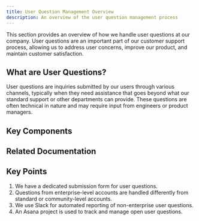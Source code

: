 ```yaml
---
title: User Question Management Overview
description: An overview of the user question management process
---
```

This section provides an overview of how we handle user questions at our company. User questions are an important part of our customer support process, allowing us to address user concerns, improve our product, and maintain customer satisfaction.


## What are User Questions?

User questions are inquiries submitted by our users through various channels, typically when they need assistance that goes beyond what our standard support or other departments can provide. These questions are often technical in nature and may require input from engineers or product managers.

## Key Components

<CardGrid>
  <LinkCard 
    title="Submission Process" 
    href="/sop/user-question-management/submission-process/"
    description="Learn about how users submit questions and how they are processed." 
  />
  <LinkCard 
    title="Handling Process" 
    href="/sop/user-question-management/handling-process/"
    description="Understand how we handle and respond to user questions." 
  />
  <LinkCard 
    title="Asana Project Management" 
    href="/sop/user-question-management/asana-project-management/"
    description="Learn how we track and manage questions in Asana." 
  />
</CardGrid>

## Related Documentation

<LinkCard title="Asana Guide" href="/tools/asana/" description="Learn how we use Asana for task and project management." />
<LinkCard title="Intercom Guide" href="/tools/intercom/" description="Understand how to manage conversations in Intercom." />
<LinkCard title="Slack Guide" href="/tools/slack/" description="Communicate effectively using Slack." />

## Key Points

1. We have a dedicated submission form for user questions.
2. Questions from enterprise-level accounts are handled differently from standard or community-level accounts.
3. We use Slack for automated reporting of non-enterprise user questions.
4. An Asana project is used to track and manage open user questions.
